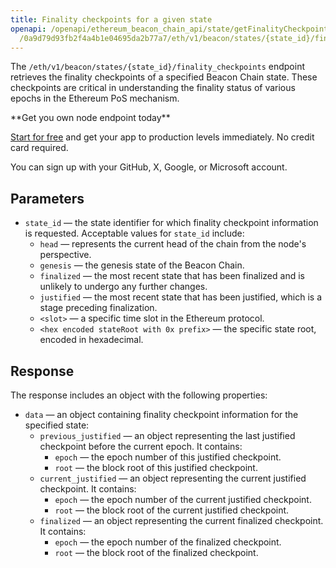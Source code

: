 ---
title: Finality checkpoints for a given state
openapi: /openapi/ethereum_beacon_chain_api/state/getFinalityCheckpoints.json GET
  /0a9d79d93fb2f4a4b1e04695da2b77a7/eth/v1/beacon/states/{state_id}/finality_checkpoints
---

The `/eth/v1/beacon/states/{state_id}/finality_checkpoints` endpoint retrieves the finality checkpoints of a specified Beacon Chain state. These checkpoints are critical in understanding the finality status of various epochs in the Ethereum PoS mechanism.

<Check>
**Get you own node endpoint today**

[Start for free](https://console.chainstack.com/) and get your app to production levels immediately. No credit card required.

You can sign up with your GitHub, X, Google, or Microsoft account.
</Check>


## Parameters

* `state_id` — the state identifier for which finality checkpoint information is requested. Acceptable values for `state_id` include:
  + `head` — represents the current head of the chain from the node's perspective.
  + `genesis` — the genesis state of the Beacon Chain.
  + `finalized` — the most recent state that has been finalized and is unlikely to undergo any further changes.
  + `justified` — the most recent state that has been justified, which is a stage preceding finalization.
  + `<slot>` — a specific time slot in the Ethereum protocol.
  + `<hex encoded stateRoot with 0x prefix>` — the specific state root, encoded in hexadecimal.

## Response

The response includes an object with the following properties:

* `data` — an object containing finality checkpoint information for the specified state:
  + `previous_justified` — an object representing the last justified checkpoint before the current epoch. It contains:
    - `epoch` — the epoch number of this justified checkpoint.
    - `root` — the block root of this justified checkpoint.
  + `current_justified` — an object representing the current justified checkpoint. It contains:
    - `epoch` — the epoch number of the current justified checkpoint.
    - `root` — the block root of the current justified checkpoint.
  + `finalized` — an object representing the current finalized checkpoint. It contains:
    - `epoch` — the epoch number of the finalized checkpoint.
    - `root` — the block root of the finalized checkpoint.